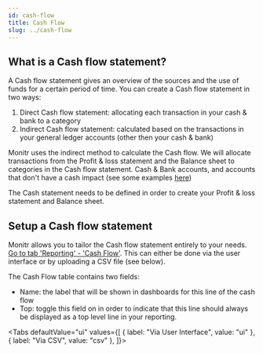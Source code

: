 ```yaml
---
id: cash-flow
title: Cash Flow
slug: ../cash-flow
---
```




## What is a Cash flow statement?
A Cash flow statement gives an overview of the sources and the use of funds for a certain period of time.
You can create a Cash flow statement in two ways:
1. Direct Cash flow statement: allocating each transaction in your cash & bank to a category
1. Indirect Cash flow statement: calculated based on the transactions in your general ledger accounts (other then your cash & bank)

Monitr uses the indirect method to calculate the Cash flow. We will allocate transactions from the Profit & loss statement and the Balance sheet to categories in the Cash flow statement.
Cash & Bank accounts, and accounts that don't have a cash impact (see some examples [here](/examples-cf))

<MessageBar>The Cash statement needs to be defined in order to create your Profit & loss statement and Balance sheet.</MessageBar>

## Setup a Cash flow statement
Monitr allows you to tailor the Cash flow statement entirely to your needs. [Go to tab 'Reporting' - 'Cash Flow'](https://app.monitr.be/dashboard/organisations/entities/definitions/reporting/reporting/CF).
This can either be done via the user interface or by uploading a CSV file (see below).

The Cash Flow table contains two fields:

- Name: the label that will be shown in dashboards for this line of the cash flow
- Top: toggle this field on in order to indicate that this line should always be displayed as a top level line in your reporting.

<Tabs
  defaultValue="ui"
  values={[
    { label: "Via User Interface", value: "ui" },
    { label: "Via CSV", value: "csv" },
  ]}>
<TabItem value="csv">
    <CashFlowTabCSV />
</TabItem>
<TabItem value="ui">
    <CashFlowTabUI />
</TabItem>
</Tabs>